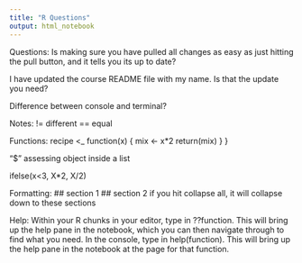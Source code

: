 ```yaml
---
title: "R Questions"
output: html_notebook
---
```


Questions:
Is making sure you have pulled all changes as easy as just hitting the pull button, and it tells you its up to date?

I have updated the course README file with my name. Is that the update you need?

Difference between console and terminal?










Notes:
!= different
== equal

Functions:
recipe <_ function(x) {
  mix <- x*2
  return(mix)
}
}

"$" assessing object inside a list

ifelse(x<3, X*2, X/2)

Formatting:
## section 1
## section 2
if you hit collapse all, it will collapse down to these sections

Help:
Within your R chunks in your editor, type in ??function. This will bring up the help pane in the notebook, which you can then navigate through to find what you need.
In the console, type in help(function). This will bring up the help pane in the notebook at the page for that function.
